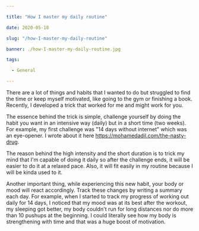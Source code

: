 ```yaml
---

title: "How I master my daily routine"

date: 2020-05-18

slug: "/how-I-master-my-daily-routine"

banner: ./how-I-master-my-daily-routine.jpg

tags:

  - General

---
```


There are a lot of things and habits that I wanted to do but struggled to find the time or keep myself motivated, like going to the gym or finishing a book. Recently, I developed a trick that worked for me and might work for you.

The essence behind the trick is simple, challenge yourself by doing the habit you want in an intensive way (daily) but in a short time (two weeks). For example, my first challenge was "14 days without internet" which was an eye-opener. I wrote about it here https://mohamedadil.com/the-nasty-drug. 

The reason behind the high intensity and the short duration is to trick my mind that I'm capable of doing it daily so after the challenge ends, it will be easier to do it at a relaxed pace. Also, it will fit easily in my routine because I will be kinda used to it.

Another important thing, while experiencing this new habit, your body or mood will react accordingly. Track these changes by writing a summary each day. For example, when I started to track my progress of working out daily for 14 days, I noticed that my mood was at its best after the workout, my sleeping got better, my body couldn't run for long distances nor do more than 10 pushups at the beginning. I could literally see how my body is strengthening with time and that was a huge boost of motivation.
